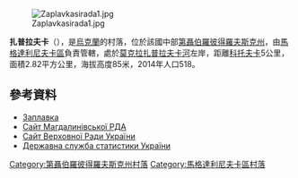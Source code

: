 {{coord|49|4|37|N|34|52|31|E|scale:30000|display=title}}

[[Image:Zaplavkasirada1.jpg|right]]

'''扎普拉夫卡'''（{{lang-uk|Заплавка}}），是[[烏克蘭|烏克蘭]]的村落，位於該國中部[[第聶伯羅彼得羅夫斯克州|第聶伯羅彼得羅夫斯克州]]，由[[馬格達利尼夫卡區|馬格達利尼夫卡區]]負責管轄，處於[[莫克拉扎普拉夫卡河|莫克拉扎普拉夫卡河]]左岸，距離[[科托夫卡_(馬格達利尼夫卡區)|科托夫卡]]5公里，面積2.82平方公里，海拔高度85米，2014年人口518。

==參考資料==
* [http://gska2.rada.gov.ua/pls/z7502/A005?rdat1=06.12.2007&rf7571=5617 Заплавка]{{dead link|date=2018年3月 |bot=InternetArchiveBot |fix-attempted=yes }}
* [http://www.magd-rn.dp.gov.ua/OBLADM/magd_rda.nsf/docs/77B97873FD5C0B9BC2257640002E45AD?OpenDocument Сайт Магдалинівської РДА] {{Wayback|url=http://www.magd-rn.dp.gov.ua/OBLADM/magd_rda.nsf/docs/77B97873FD5C0B9BC2257640002E45AD?OpenDocument |date=20160305195325 }}
* [https://archive.is/20121229011820/w1.c1.rada.gov.ua/pls/z7502/A005?rdat1=09.06.2009&rf7571=5617 Сайт Верховної Ради України]
* [http://database.ukrcensus.gov.ua Державна служба статистики України] {{Wayback|url=http://database.ukrcensus.gov.ua/ |date=20200407061326 }}

{{DEFAULTSORT:Заплавка}}
[[Category:第聶伯羅彼得羅夫斯克州村落|Category:第聶伯羅彼得羅夫斯克州村落]]
[[Category:馬格達利尼夫卡區村落|Category:馬格達利尼夫卡區村落]]


{{Dnipropetrovsk-geo-stub}}
